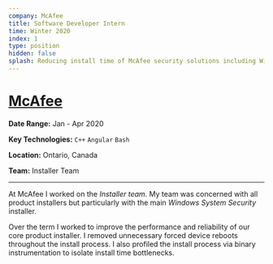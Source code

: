 ```yaml
---
company: McAfee
title: Software Developer Intern
time: Winter 2020
index: 1
type: position
hidden: false
splash: Reducing install time of McAfee security solutions including Windows System Security and McAfee Gamer Security
---
```


# [McAfee](https://www.mcafee.com/)

**Date Range:** Jan - Apr 2020

**Key Technologies:** `C++` `Angular` `Bash`

**Location:** Ontario, Canada

**Team:** Installer Team

---

At McAfee I worked on the *Installer team*. My team was concerned with all product installers but particularly with the main *Windows System Security* installer.

Over the term I worked to improve the performance and reliability of our core product installer. I removed unnecessary forced device reboots throughout the install process. I also profiled the install process via binary instrumentation to isolate install time bottlenecks.

